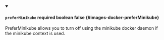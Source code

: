 
<details className="config-field" data-expandable="false" open>
<summary>

#### `preferMinikube` <span class="config-field-required" data-required="false">required</span> <span class="config-field-type">boolean</span> <span class="config-field-default">false</span> <span class="config-field-enum"></span> {#images-docker-preferMinikube}

PreferMinikube allows you to turn off using the minikube docker daemon if the minikube
context is used.

</summary>



</details>
